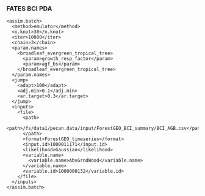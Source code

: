 ###  FATES BCI PDA

```
<assim.batch>
  <method>emulator</method>
  <n.knot>30</n.knot>
  <iter>10000</iter>
  <chain>3</chain>
  <param.names>
    <broadleaf_evergreen_tropical_tree>                                      
      <param>growth_resp_factor</param>
      <param>agf_bs</param>
    </broadleaf_evergreen_tropical_tree> 
  </param.names>
  <jump>
    <adapt>100</adapt>
    <adj.min>0.1</adj.min>
    <ar.target>0.3</ar.target>
  </jump>
  <inputs>
    <file>
      <path>
        <path>/fs/data1/pecan.data/input/ForestGEO_BCI_summary/BCI_AGB.csv</path>
      </path>
      <format>ForestGEO_timeseries</format>
      <input.id>1000011171</input.id>
      <likelihood>Gaussian</likelihood>
      <variable.name>
        <variable.name>AbvGrndWood</variable.name>
      </variable.name>
      <variable.id>1000000132</variable.id>
    </file>
  </inputs>
</assim.batch>
```